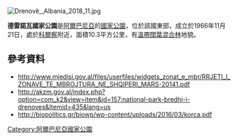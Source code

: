 [[Image:Drenovë,_Albania_2018_11.jpg|right]]
{{coord|40|35|0|N|20|48|0|E|format=dms|display=title}}

'''德雷諾瓦國家公園'''是[[阿爾巴尼亞|阿爾巴尼亞]]的[[國家公園|國家公園]]，位於該國東部，成立於1966年11月21日，處於[[科爾察|科爾察]]附近，面積10.3平方公里，有[[溫帶闊葉混合林|溫帶闊葉混合林]]地貌。

==參考資料==
* http://www.mjedisi.gov.al/files/userfiles/widgets_zonat_e_mbr/RRJETI_I_ZONAVE_TE_MBROJTURA_NE_SHQIPERI_MARS-20141.pdf {{Wayback|url=http://www.mjedisi.gov.al/files/userfiles/widgets_zonat_e_mbr/RRJETI_I_ZONAVE_TE_MBROJTURA_NE_SHQIPERI_MARS-20141.pdf |date=20170905185904 }}
* http://akzm.gov.al/index.php?option=com_k2&view=item&id=157:national-park-bredhi-i-drenoves&Itemid=435&lang=us {{Wayback|url=http://akzm.gov.al/index.php?option=com_k2&view=item&id=157:national-park-bredhi-i-drenoves&Itemid=435&lang=us |date=20180126193746 }}
* http://biopolitics.gr/biowp/wp-content/uploads/2016/03/korca.pdf {{Wayback|url=http://biopolitics.gr/biowp/wp-content/uploads/2016/03/korca.pdf |date=20170109012803 }}

{{Albania-geo-stub}}
[[Category:阿爾巴尼亞國家公園|Category:阿爾巴尼亞國家公園]]